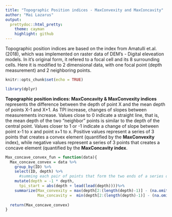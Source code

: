 ---
title: "Topographic Position indices - MaxConvexity and MaxConcavity"
author: "Mai Lazarus"
output:
  prettydoc::html_pretty:
    theme: cayman
    highlight: github
---
Topographic position indices are based on the index from Amatulli et.al. (2018), which was implemented on raster data  of DEM's - Digital eleveation models. In it's original form, it refered to a focal cell and its 8 surrounding cells. Here it is modified to 2 dimensional data, with one focal point (depth measurement) and 2 neighboring points.

```{r setup, include=FALSE}
knitr::opts_chunk$set(echo = TRUE)
```

```{r Libraries,echo=T,warning=F,message=F}
library(dplyr)
```

**Topographic position indices: MaxConcavity & MaxConvexity indices** represents the difference between the depth of point X and the mean depth of points X-1 and X+1. As TPI increase, changes of slopes between measurements increase. Values close to 0 indicate a straight line, that is, the mean depth of the two "neighbor" points is similar to the depth of the central point. Values closer to 1 or -1 indicate a change of slope between point x-1 to x and point x+1 to x. Positive values represent a series of 3 points that creates a convex element (quantified by the **MaxConvexity** index), while negative values represent a series of 3 points that creates a concave element (quantified by the **MaxConcavity index**. 

```{r Tpi,warning=F,message=F}
Max_concave_convex_fun = function(data){ 
  Max_concave_convex = data %>%
    group_by(ID) %>%
    select(ID, depth) %>%
      #summing each pair of points that form the two ends of a series of 3 points. Removing NAs formed at the end of the vector (due to the fact that the last 2 points in the profile have no 2 points to pair with). Dividing by 2 to get the mean depth per pair
    mutate(depth = -1 * depth,
      tpi_start = abs(depth + lead(lead(depth))))%>%
    summarize(Max_convexity = max(depth[2:(length(depth)-1)] - (na.omit(tpi_start)/2)),
              Max_concavity =  min(depth[2:(length(depth)-1)] - (na.omit(tpi_start)/2)))
  
  return(Max_concave_convex)
}
```
